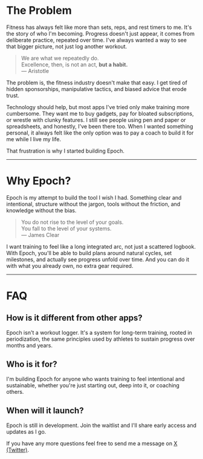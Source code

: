 
<Manifesto>

# The Problem

Fitness has always felt like more than sets, reps, and rest timers to me. It's the story of who I'm becoming. Progress doesn't just appear, it comes from deliberate practice, repeated over time. I've always wanted a way to see that bigger picture, not just log another workout.

> We are what we repeatedly do.<br/>
> Excellence, then, is not an act, <strong>but a habit.</strong> <br/>
> — Aristotle

The problem is, the fitness industry doesn't make that easy. I get tired of hidden sponsorships, manipulative tactics, and biased advice that erode trust.

Technology should help, but most apps I've tried only make training more cumbersome. They want me to buy gadgets, pay for bloated subscriptions, or wrestle with clunky features. I still see people using pen and paper or spreadsheets, and honestly, I've been there too. When I wanted something personal, it always felt like the only option was to pay a coach to build it for me while I live my life.

That frustration is why I started building Epoch.

---

# Why Epoch?

Epoch is my attempt to build the tool I wish I had. Something clear and intentional, structure without the jargon, tools without the friction, and knowledge without the bias.

> You do not rise to the level of your goals.<br/>
> You fall to the level of your systems.<br/>
> — James Clear

I want training to feel like a long integrated arc, not just a scattered logbook. With Epoch, you'll be able to build plans around natural cycles, set milestones, and actually see progress unfold over time. And you can do it with what you already own, no extra gear required.

---

# FAQ

## How is it different from other apps?

Epoch isn't a workout logger. It's a system for long-term training, rooted in periodization, the same principles used by athletes to sustain progress over months and years.

## Who is it for?

I'm building Epoch for anyone who wants training to feel intentional and sustainable, whether you're just starting out, deep into it, or coaching others.

## When will it launch?

Epoch is still in development. Join the waitlist and I'll share early access and updates as I go.

If you have any more questions feel free to send me a message on [X (Twitter)](https://x.com/intent/follow?screen_name=raphaelsalaja).

</Manifesto>
